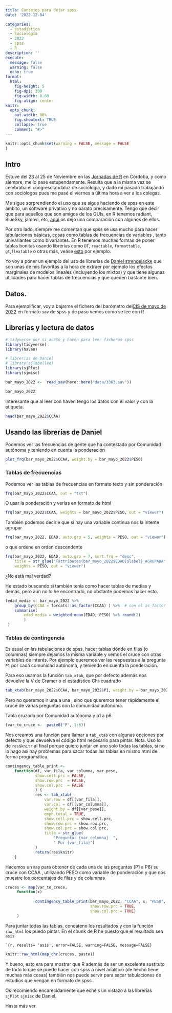 ```yaml
---
title: Consejos para dejar spss
date: '2022-12-04'

categories:
  - estadística
  - sociología
  - 2022
  - spss
  - R
description: ''
execute: 
  message: false
  warning: false
  echo: true
format: 
  html: 
    fig-height: 5
    fig-dpi: 300
    fig-width: 8.88
    fig-align: center
knitr:
  opts_chunk:
    out.width: 80%
    fig.showtext: TRUE
    collapse: true
    comment: "#>"
---
```


```r
knitr::opts_chunk$set(warning = FALSE, message = FALSE
)
```


## Intro

Estuve del 23 al 25 de Noviembre en las [Jornadas de R ](http://r-es.org/12jr/) en Córdoba, y como siempre, me lo pasé estupendamente. 
Resulta que a la misma vez se celebraba el congreso andaluz de sociología, y dado mi pasado trabajando con sociólogos pues me pasé el viernes a última hora a ver a los colegas. 

Me sigue sorprendiendo el uso que se sigue haciendo de spss en este ámbito, un software privativo y no barato precisamente. Tengo que decir que para aquellos que son amigos de los GUIs, en R tenemos radiant, BlueSky, jamovi, etc, [aquí](https://r4stats.com/articles/software-reviews/r-gui-comparison/) os dejo una comparación con algunos de ellos. 


Por otro lado, siempre me comentan que spss se usa mucho para hacer tabulaciones básicas, cosas como tablas de frecuencias  de variables , tanto univariantes como bivariantes.  En R tenemos muchas formas de poner tablas bonitas usando librerías como  `DT`, `reactable`, `formattable`, `gt`,`flextable`  o otras más, veáse [esto](https://rfortherestofus.com/2019/11/how-to-make-beautiful-tables-in-r/) por ejemplo. 


Yo voy a poner un ejemplo del uso de librerías de [Daniel strengejacke](https://github.com/strengejacke) que son unas de mis favoritas a la hora de extraer por ejemplo los efectos marginales de modelos lineales (incluyendo los mixtos) y que tiene algunas utilidades para hacer tablas de frecuencias y que queden bastante bien.

## Datos. 

Para ejemplificar, voy a bajarme el fichero del barómetro del[CIS de mayo de 2022](https://www.cis.es/cis/opencm/ES/1_encuestas/estudios/listaMuestras.jsp?estudio=14630) en formato `sav` de spss y de paso vemos como se lee con R


## Librerías y lectura de datos

```r
# tidyverse por si acaso y haven para leer ficheros spss
library(tidyverse)
library(haven) 

# librerias de Daniel
# library(sjlabelled)
library(sjPlot)
library(sjmisc)

bar_mayo_2022 <-  read_sav(here::here("data/3363.sav"))

bar_mayo_2022
```


Interesante que al leer con haven tengo los datos con el valor y con la etiqueta. 

```r
head(bar_mayo_2022$CCAA)
```


## Usando las librerías de Daniel

Podemos ver las frecuencias de gente que ha contestado por Comunidad autónoma y teniendo en cuenta la ponderación 

```r

plot_frq(bar_mayo_2022$CCAA, weight.by = bar_mayo_2022$PESO)

```



### Tablas de frecuencias

Podemos ver las tablas de frecuencias en formato texto y sin ponderación

```r
frq(bar_mayo_2022$CCAA, out = "txt")
```


O usar la ponderación y verlas en formato de html

```r

frq(bar_mayo_2022$CCAA, weights = bar_mayo_2022$PESO, out = "viewer")
```


También podemos decirle que si hay una variable continua nos la intente agrupar 

```r
frq(bar_mayo_2022, EDAD, auto.grp = 5, weights = PESO, out = "viewer")
```



o que ordene en orden descendente

```r
frq(bar_mayo_2022, EDAD, auto.grp = 7, sort.frq = "desc", 
    title = str_glue("{attributes(bar_mayo_2022$EDAD)$label} AGRUPADA" ), 
    weights = PESO, out = "viewer")

```


¿No está mal verdad?  

He estado buscando si también tenía como hacer tablas de medias y demás, pero aún no lo he encontrado, no obstante podemos hacer esto.

```r

(edad_media <- bar_mayo_2022 %>% 
    group_by(CCAA = forcats::as_factor(CCAA) ) %>%  # con el as_factor  (de forcats o de haven) nos traemos las etiquetas 
    summarise(
        edad_media = weighted.mean(EDAD, PESO) %>% round(2)
        )
 ) 

```


### Tablas de contingencia 


Es usual en las tabulaciones de spss, hacer tablas dónde en filas (o columnas) siempre dejamos la misma variable y vemos el cruce con otras variables de interés. Por ejemplo queremos ver las respuestas a la pregunta `P1` por cada comunidad autónoma, y teniendo en cuenta la ponderación.

Para eso usamos la función `tab_xtab`, que por defecto además nos devuelve la V de Cramer o el estadístico Chi-cuadrado 

```r

tab_xtab(bar_mayo_2022$CCAA, bar_mayo_2022$P1, weight.by = bar_mayo_2022$PESO)

```


Pero no queremos ir una a una , sino que queremos tener rápidamente el cruce de varias preguntas con la comunidad autónoma. 



Tabla cruzada por Comunidad autónoma y p1 a p6

```r

(var_to_cruce <-  paste0("P", 1:6))


```

Nos creamos una función para llamar a `tab_xtab` con algunas opciones por defecto y que devuelva el código html necesario para pintar. Nota. Uso lo de `res$knitr` al final porque quiero juntar en uno solo todas las tablas, si no lo hago así hay problemas para sacar todas las tablas en mismo html de forma programática.



```r


contingency_table_print <-
    function(df, var_fila, var_columna, var_peso,
             show.cell.prc = FALSE,
             show.row.prc  = FALSE,
             show.col.prc  = FALSE
             ) {
             res <- tab_xtab(
                 var.row = df[[var_fila]],
                 var.col = df[[var_columna]],
                 weight.by = df[[var_peso]], 
                 emph.total = TRUE,
                 show.cell.prc = show.cell.prc,
                 show.row.prc = show.row.prc, 
                 show.col.prc = show.col.prc,
                 title = str_glue(
                     "Pregunta: {var_columna}  ",
                     " Por {var_fila}")
             )
             return(res$knitr)
    }

```


Hacemos un `map` para obtener de cada una de las preguntas (P1 a P6) su cruce con CCAA , utilizando PESO como variable de ponderación y que nos muestre los porcentajes de filas y de columnas


```r

cruces <- map(var_to_cruce,
     function(x)
  
             contingency_table_print(bar_mayo_2022, "CCAA", x, "PESO",
                                     show.row.prc = TRUE,
                                     show.col.prc = TRUE)
     )

```


Para juntar todas las tablas, concateno los resultados y con la función `raw_html` los puedo pintar. En el chunk de R  he puesto que el resultado sea `asis`  


```
`{r, results= 'asis', error=FALSE, warning=FALSE, message=FALSE}

```

```r

knitr::raw_html(map_chr(cruces, paste))


```

Y bueno, esto era para mostrar que R además de ser un excelente sustituto de todo lo que se puede hacer con spss a nivel analítico (de hecho tiene muchas más cosas) también nos puede servir para sacar tabulaciones de estudios que vengan en formato de spss.  

Os recomiendo encarecidamente que echéis un vistazo a las librerías `sjPlot` `sjmisc` de Daniel. 


Hasta más ver. 




